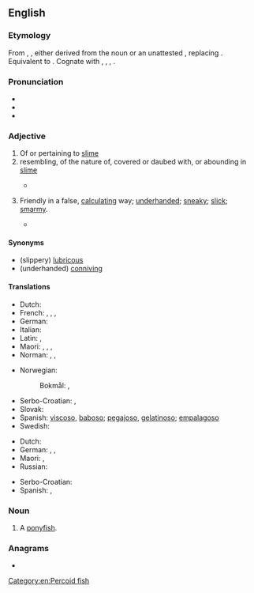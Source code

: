 ==English==

===Etymology===
From {{inh|en|enm|slymy}}, {{m|enm|slimi}}, either derived from the noun {{inh|en|ang|slīm}} or an unattested {{l|ang|*slīmiġ}}, replacing {{inh|en|ang|slipig||slippy}}. Equivalent to {{af|en|slime|-y}}. Cognate with {{cog|nl|slijmig}}, {{m|nl|slijmerig|t=slimy}}, {{cog|de|schleimig|t=slimy; smarmy}}, {{cog|sv|slemmig|t=slimy}}.

===Pronunciation===
* {{IPA|en|/ˈslaɪ.mi/}}
* {{audio|en|En-au-slimy.ogg|Audio (AU)}}
* {{rhymes|en|aɪmi}}

===Adjective===
{{en-adj|er}}

# Of or pertaining to [[slime]]
# resembling, of the nature of, covered or daubed with, or abounding in [[slime]]
#: {{syn|en|viscous|glutinous}}
#* {{quote-book|en|year=1798|author= Samuel Taylor Coleridge|title=The Rime of the Ancyent Marinere|passage='''Slimy''' things did crawl with legs<br>Upon the slimy sea.}}
# {{lb|en|slang|figuratively}} Friendly in a false, [[calculating]] way; [[underhanded]]; [[sneaky]]; [[slick]]; [[smarmy]].
#* {{quote-book|1=en|year=1994|author=Jim Ranie|title=Jargodin: The Moonlighter|publisher=Jim Ranie|location=Brisbane|page=83|passage="I looked at this moon-faced, smooth skinned, '''slimy''' fraud, with his patronising smile."}}

====Synonyms====
* (slippery) [[lubricous]]
* (underhanded) [[conniving]]

====Translations====
{{trans-top|like slime; glutinous}}
* Dutch: {{t+|nl|slijmerig}}
* French: {{t+|fr|visqueux|m}}, {{t+|fr|visqueuse|f}}, {{t+|fr|gluant|m}}, {{t+|fr|gluante|f}}
* German: {{t+|de|schleimig}}
* Italian: {{t+|it|viscido}}
* Latin: {{t|la|lūbricus}}, {{t|la|vīrōsus}}
* Maori: {{t|mi|pūrikoriko}}, {{t|mi|hahohaho}}, {{t|mi|hāwaniwani}}, {{t|mi|hāwareware}}
* Norman: {{t|nrf|lîncreux}}, {{t|nrf|vâseux}}, {{t|nrf|v'lînmeux}}
{{trans-mid}}
* Norwegian:
*: Bokmål: {{t|nb|slimet}}, {{t|nb|slimete}}
* Serbo-Croatian: {{t+|sh|ljigav}}, {{t+|sh|sluzav}}
* Slovak: {{t|sk|slizký|m}}
* Spanish: [[viscoso]], [[baboso]]; [[pegajoso]], [[gelatinoso]]; [[empalagoso]]
* Swedish: {{t+|sv|slemmig}}
{{trans-bottom}}

{{trans-top|underhanded}}
* Dutch: {{t+|nl|achterbaks}}
* German: {{t+|de|schmierig}}, {{t+|de|aalglatt}}, {{t+|de|schleimig}}
* Maori: {{t|mi|tītipa}}, {{t|mi|kakī mohokura}}
* Russian: {{t+|ru|скользкий}} {{qualifier|figuratively}}
{{trans-mid}}
* Serbo-Croatian: {{t+|sh|podao}}
* Spanish: {{t+|es|tramposo|m}}, {{t+|es|tramposa|f}}
{{trans-bottom}}

===Noun===
{{en-noun}}

# A [[ponyfish]].

===Anagrams===
* {{anagrams|en|a=ilmsy|ILYSM|misly}}

[[Category:en:Percoid fish]]